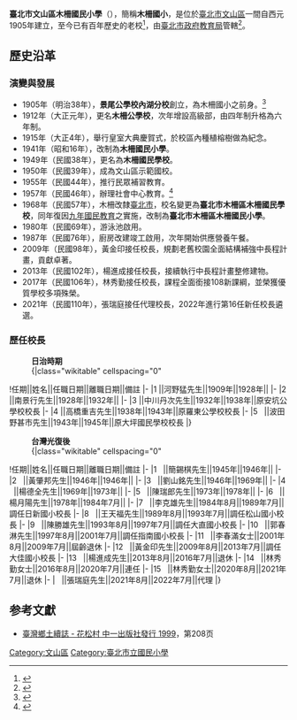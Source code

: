 {{Infobox_School 
| name = 臺北市文山區木柵國民小學
|other_name = Taipei Municipal Muzha Elementary School
| nickname = 木柵國小
| image =|thumb|Taipei Muzha Elementary School School Emblem
| motto = 
| established = 西元1906年
| type = 市立[[國民小學|國民小學]]
| affiliation =
| district =[[台北市|台北市]][[文山區|文山區]]
| classes = 普通班29班<br>特教班2班<br>資優班1班<br>資源班1班<br>附設幼兒園4班（110學年度）
| song =
| average_class_size = 
| founder        = 河野猛 校長
| principal =  張瑞庭 校長(代理)
| faculty = 教師總數62位<br>專任職員8位
| enrollment = 
| free_label = 校別
| free_text = 男女合校
| information = 
| address = {{flagicon|TWN}}[[臺北市|臺北市]][[文山區|文山區]]木柵路三段191號
| telephone  =+886-2-2939-1234
| fax        =+886-2-2939-9210
| website =  [http://www.mjes.tp.edu.tw www.mjes.tp.edu.tw]
}}
'''臺北市文山區木柵國民小學'''（{{lang-en|Taipei Municipal Muzha Elementary School}}），簡稱'''木柵國小'''，是位於[[臺北市|臺北市]][[文山區|文山區]]一間自西元1905年建立，至今已有百年歷史的老校<ref>{{Cite web|url=http://school.naer.edu.tw/book.php?page_id=8&book_item_id=50&book_id=19|title=f0041997 世紀木柵 百年樹人 - 詳細書目資料|work=國家教育研究院 百年老校|accessdate=2018-02-07|archive-date=2018-02-08|archive-url=https://web.archive.org/web/20180208064052/http://school.naer.edu.tw/book.php?page_id=8&book_item_id=50&book_id=19|dead-url=no}}</ref>，由[[臺北市政府|臺北市政府]][[臺北市政府教育局|教育局]]管轄<ref name="官網">{{Cite web |url=http://www.mjes.tp.edu.tw/ |title=木柵國民小學官網 |accessdate=2015-05-03 |archive-date=2020-02-29 |archive-url=https://web.archive.org/web/20200229041942/http://www.mjes.tp.edu.tw/ |dead-url=no }}</ref>。

== 歷史沿革 ==
===演變與發展===
* 1905年（明治38年），'''景尾公學校內湖分校'''創立，為木柵國小之前身。<ref name=ltn2005>{{Cite web |url=http://news.ltn.com.tw/news/local/paper/40700 |title=〈台北都會〉11.5木柵國小百歲校慶 歡迎校友回娘家 |work=自由時報電子報 |date=2005-10-28 |accessdate=2018-02-08 |archive-date=2018-02-08 |archive-url=https://web.archive.org/web/20180208123956/http://news.ltn.com.tw/news/local/paper/40700 |dead-url=no }}</ref>
* 1912年（大正元年），更名'''木柵公學校'''，次年增設高級部，由四年制升格為六年制。
* 1915年（大正4年），舉行皇室大典慶賀式，於校區內種植榕樹做為紀念。
* 1941年（昭和16年），改制為'''木柵國民小學'''。
* 1949年（民國38年），更名為'''木柵國民學校'''。
* 1950年（民國39年），成為文山區示範國校。
* 1955年（民國44年），推行民眾補習教育。 
* 1957年（民國46年），辦理社會中心教育。<ref name=1tn2005>{{Cite web |url=https://www.mjes.tp.edu.tw/editor_model/u_editor_v1.asp?id={0F1ADD28-F6D6-012B-01A9-017ABFF7AFF4 |title=校史 }}</ref>
* 1968年（民國57年），木柵改隸[[臺北市|臺北市]]，校名變更為'''臺北市木柵區木柵國民學校'''，同年復因[[臺灣九年國民義務教育|九年國民教育]]之實施，改制為'''臺北市木柵區木柵國民小學'''。
* 1980年（民國69年），游泳池啟用。
* 1987年（民國76年），廚房改建竣工啟用，次年開始供應營養午餐。
* 2009年（民國98年），黃金印接任校長，規劃老舊校園全面結構補強中長程計畫，貢獻卓著。
* 2013年（民國102年），楊進成接任校長，接續執行中長程計畫整修建物。
* 2017年（民國106年），林秀勤接任校長，課程全面銜接108新課綱，並榮獲優質學校多項殊榮。
* 2021年（民國110年），張瑞庭接任代理校長，2022年進行第16任新任校長遴選。

===歷任校長===
<!--原任校名以任職時校名為主，不需要更為現今名稱-->
:'''日治時期'''
:{|class="wikitable" cellspacing="0"
!任期||姓名||任職日期||離職日期||備註
|-
|1   ||河野猛先生||1909年||1928年||
|-
|2   ||南景行先生||1928年||1932年||
|-
|3   ||中川丹次先生||1932年||1938年||原安坑公學校校長
|-
|4   ||高橋重吉先生||1938年||1943年||原羅東公學校校長
|-
|5   ||波田野甚市先生||1943年||1945年||原大坪國民學校校長
|}
:'''台灣光復後'''
:{|class="wikitable" cellspacing="0"
!任期||姓名||任職日期||離職日期||備註
|-
|1   ||簡錫棋先生||1945年||1946年||
|-
|2   ||黃肇邦先生||1946年||1946年||
|-
|3   ||劉山銘先生||1946年||1969年||
|-
|4   ||楊德全先生||1969年||1973年||
|-
|5   ||陳瑞郎先生||1973年||1978年||
|-
|6   ||楊月陽先生||1978年||1984年7月||
|-
|7   ||李克雄先生||1984年8月||1989年7月||調任日新國小校長
|-
|8   ||王天福先生||1989年8月||1993年7月||調任松山國小校長
|-
|9   ||陳勝雄先生||1993年8月||1997年7月||調任大直國小校長
|-
|10   ||郭春淋先生||1997年8月||2001年7月||調任指南國小校長
|-
|11   ||李春滿女士||2001年8月||2009年7月||屆齡退休
|-
|12   ||黃金印先生||2009年8月||2013年7月||調任大佳國小校長
|-
|13   ||楊進成先生||2013年8月||2016年7月||退休
|-
|14   ||林秀勤女士||2016年8月||2020年7月||連任
|-
|15   ||林秀勤女士||2020年8月||2021年7月||退休
|-
|   ||張瑞庭先生||2021年8月||2022年7月||代理
|}

==参考文獻==
{{reflist}}
*[https://books.google.com/books?id=Hm0NAQAAMAAJ&q=%E6%9C%A8%E6%9F%B5%E5%9C%8B%E6%B0%91%E5%B0%8F%E5%AD%B8&dq=%E6%9C%A8%E6%9F%B5%E5%9C%8B%E6%B0%91%E5%B0%8F%E5%AD%B8&hl=zh-CN&sa=X&ved=0ahUKEwin177ijZTZAhUV6LwKHS_TA6Y4ChDoAQgpMAE 臺灣鄉土續誌 - 花松村 中一出版社發行 1999]，第208页

[[Category:文山區|Category:文山區]]
[[Category:臺北市立國民小學|Category:臺北市立國民小學]]
{{台北市國民中小學}}